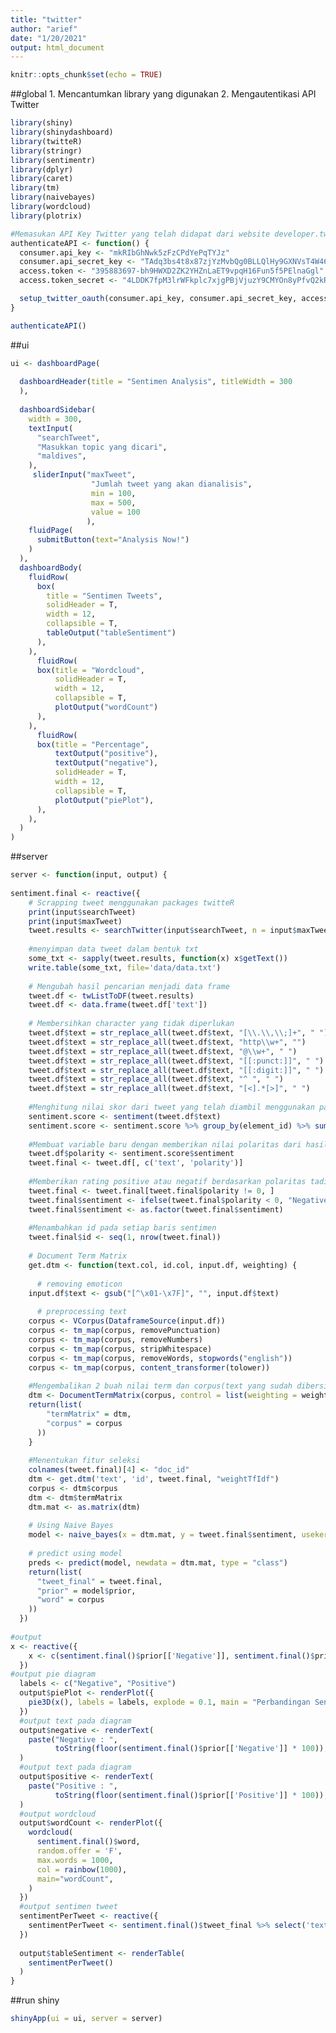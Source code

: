 ---
title: "twitter"
author: "arief"
date: "1/20/2021"
output: html_document
---

```{r setup, include=FALSE}
knitr::opts_chunk$set(echo = TRUE)
```

##global
1. Mencantumkan library yang digunakan
2. Mengautentikasi API Twitter

```{r glb}
library(shiny)
library(shinydashboard)
library(twitteR)
library(stringr)
library(sentimentr)
library(dplyr)
library(caret)
library(tm)
library(naivebayes)
library(wordcloud)
library(plotrix)

#Memasukan API Key Twitter yang telah didapat dari website developer.twitter
authenticateAPI <- function() {
  consumer.api_key <- "mkRIbGhNwk5zFzCPdYePqTYJz"
  consumer.api_secret_key <- "TAdq3bs4t8x87zjYzMvbQg0BLLQlHy9GXNVsT4W462WTddtlpx"
  access.token <- "395883697-bh9HWXD2ZK2YHZnLaET9vpqH16Fun5f5PElnaGgl"
  access.token_secret <- "4LDDK7fpM3lrWFkplc7xjgPBjVjuzY9CMYOn8yPfvQ2kR"

  setup_twitter_oauth(consumer.api_key, consumer.api_secret_key, access.token, access.token_secret)
}

authenticateAPI()
```

##ui

```{r ui}
ui <- dashboardPage(
  
  dashboardHeader(title = "Sentimen Analysis", titleWidth = 300
  ),
  
  dashboardSidebar(
    width = 300,
    textInput(
      "searchTweet",
      "Masukkan topic yang dicari",
      "maldives",
    ),
     sliderInput("maxTweet",
                  "Jumlah tweet yang akan dianalisis",
                  min = 100,
                  max = 500,
                  value = 100
                 ),
    fluidPage(
      submitButton(text="Analysis Now!")
    )
  ),
  dashboardBody(
    fluidRow(
      box(
        title = "Sentimen Tweets",
        solidHeader = T,
        width = 12,
        collapsible = T,
        tableOutput("tableSentiment")
      ),
    ),
      fluidRow(
      box(title = "Wordcloud",
          solidHeader = T,
          width = 12,
          collapsible = T,
          plotOutput("wordCount")
      ),
    ),
      fluidRow(
      box(title = "Percentage",
          textOutput("positive"),
          textOutput("negative"),
          solidHeader = T,
          width = 12,
          collapsible = T,
          plotOutput("piePlot"),
      ),
    ),
  )
)
```

##server

```{r server}
server <- function(input, output) {
  
sentiment.final <- reactive({
    # Scrapping tweet menggunakan packages twitteR
    print(input$searchTweet)
    print(input$maxTweet)
    tweet.results <- searchTwitter(input$searchTweet, n = input$maxTweet, lang = "en")
    
    #menyimpan data tweet dalam bentuk txt
    some_txt <- sapply(tweet.results, function(x) x$getText()) 
    write.table(some_txt, file='data/data.txt')
    
    # Mengubah hasil pencarian menjadi data frame
    tweet.df <- twListToDF(tweet.results)
    tweet.df <- data.frame(tweet.df['text'])
    
    # Membersihkan character yang tidak diperlukan
    tweet.df$text = str_replace_all(tweet.df$text, "[\\.\\,\\;]+", " ")
    tweet.df$text = str_replace_all(tweet.df$text, "http\\w+", "")
    tweet.df$text = str_replace_all(tweet.df$text, "@\\w+", " ")
    tweet.df$text = str_replace_all(tweet.df$text, "[[:punct:]]", " ")
    tweet.df$text = str_replace_all(tweet.df$text, "[[:digit:]]", " ")
    tweet.df$text = str_replace_all(tweet.df$text, "^ ", " ")
    tweet.df$text = str_replace_all(tweet.df$text, "[<].*[>]", " ")
    
    #Menghitung nilai skor dari tweet yang telah diambil menggunakan packages sentimentr
    sentiment.score <- sentiment(tweet.df$text)
    sentiment.score <- sentiment.score %>% group_by(element_id) %>% summarise(sentiment = mean(sentiment))
    
    #Membuat variable baru dengan memberikan nilai polaritas dari hasil sentiment tadi
    tweet.df$polarity <- sentiment.score$sentiment
    tweet.final <- tweet.df[, c('text', 'polarity')]
    
    #Memberikan rating positive atau negatif berdasarkan polaritas tadi
    tweet.final <- tweet.final[tweet.final$polarity != 0, ]
    tweet.final$sentiment <- ifelse(tweet.final$polarity < 0, "Negative", "Positive")
    tweet.final$sentiment <- as.factor(tweet.final$sentiment)
    
    #Menambahkan id pada setiap baris sentimen
    tweet.final$id <- seq(1, nrow(tweet.final))
    
    # Document Term Matrix
    get.dtm <- function(text.col, id.col, input.df, weighting) {
   
      # removing emoticon
    input.df$text <- gsub("[^\x01-\x7F]", "", input.df$text)
   
      # preprocessing text
    corpus <- VCorpus(DataframeSource(input.df))
    corpus <- tm_map(corpus, removePunctuation)
    corpus <- tm_map(corpus, removeNumbers)
    corpus <- tm_map(corpus, stripWhitespace)
    corpus <- tm_map(corpus, removeWords, stopwords("english"))
    corpus <- tm_map(corpus, content_transformer(tolower))
    
    #Mengembalikan 2 buah nilai term dan corpus(text yang sudah dibersihkan)
    dtm <- DocumentTermMatrix(corpus, control = list(weighting = weighting))
    return(list(
        "termMatrix" = dtm,
        "corpus" = corpus
      ))
    }
    
    #Menentukan fitur seleksi
    colnames(tweet.final)[4] <- "doc_id"
    dtm <- get.dtm('text', 'id', tweet.final, "weightTfIdf")
    corpus <- dtm$corpus
    dtm <- dtm$termMatrix
    dtm.mat <- as.matrix(dtm)
    
    # Using Naive Bayes
    model <- naive_bayes(x = dtm.mat, y = tweet.final$sentiment, usekernel = TRUE)
    
    # predict using model
    preds <- predict(model, newdata = dtm.mat, type = "class")
    return(list(
      "tweet_final" = tweet.final,
      "prior" = model$prior,
      "word" = corpus
    ))
  })
  
#output 
x <- reactive({
    x <- c(sentiment.final()$prior[['Negative']], sentiment.final()$prior[['Positive']])
  })
#output pie diagram
  labels <- c("Negative", "Positive")
  output$piePlot <- renderPlot({
    pie3D(x(), labels = labels, explode = 0.1, main = "Perbandingan Sentiment dalam Bentuk Pie")
  })
  #output text pada diagram
  output$negative <- renderText(
    paste("Negative : ", 
          toString(floor(sentiment.final()$prior[['Negative']] * 100)), "%", sep = "")
  )
  #output text pada diagram
  output$positive <- renderText(
    paste("Positive : ", 
          toString(floor(sentiment.final()$prior[['Positive']] * 100)),  "%", sep = "")
  )
  #output wordcloud
  output$wordCount <- renderPlot({
    wordcloud(
      sentiment.final()$word,
      random.offer = 'F',
      max.words = 1000,
      col = rainbow(1000),
      main="wordCount",
    )
  })
  #output sentimen tweet
  sentimentPerTweet <- reactive({
    sentimentPerTweet <- sentiment.final()$tweet_final %>% select('text', 'sentiment')
  })
  
  output$tableSentiment <- renderTable(
    sentimentPerTweet()
  )
}
```

##run shiny
```{r run}
shinyApp(ui = ui, server = server)
```
